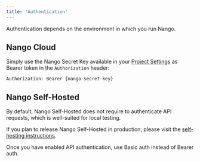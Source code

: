 ```yaml
---
title: 'Authentication'
---
```


Authentication depends on the environment in which you run Nango.

## Nango Cloud

Simply use the Nango Secret Key available in your [Project Settings](https://app.nango.dev/project-settings) as Bearer token in the `Authorization` header:

```
Authorization: Bearer {nango-secret-key}
```

## Nango Self-Hosted

By default, Nango Self-Hosted does not require to authenticate API requests, which is well-suited for local testing.

If you plan to release Nango Self-Hosted in production, please visit the [self-hosting instructions](/self-host/instructions).

Once you have enabled API authentication, use Basic auth instead of Bearer auth.
